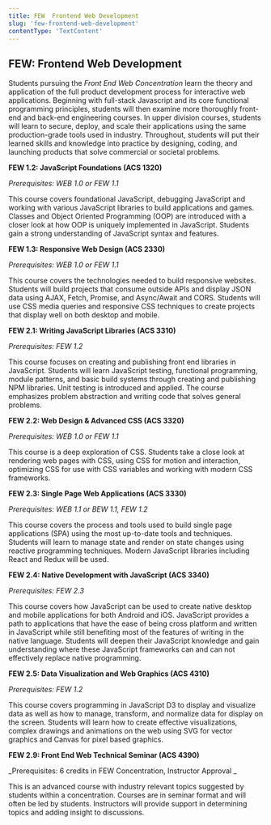```yaml
---
title: FEW  Frontend Web Development
slug: 'few-frontend-web-development'
contentType: 'TextContent'
---
```


## FEW: Frontend Web Development

Students pursuing the _Front End Web Concentration_ learn the theory and application of the full
product development process for interactive web applications. Beginning with full-stack Javascript
and its core functional programming principles, students will then examine more thoroughly front-end
and back-end engineering courses. In upper division courses, students will learn to secure, deploy,
and scale their applications using the same production-grade tools used in industry. Throughout,
students will put their learned skills and knowledge into practice by designing, coding, and
launching products that solve commercial or societal problems.

**FEW 1.2: JavaScript Foundations (ACS 1320)**

_Prerequisites: WEB 1.0 or FEW 1.1_

This course covers foundational JavaScript, debugging JavaScript and working with various JavaScript
libraries to build applications and games. Classes and Object Oriented Programming (OOP) are
introduced with a closer look at how OOP is uniquely implemented in JavaScript. Students gain a
strong understanding of JavaScript syntax and features.

**FEW 1.3: Responsive Web Design (ACS 2330)**

_Prerequisites: WEB 1.0 or FEW 1.1_

This course covers the technologies needed to build responsive websites. Students will build
projects that consume outside APIs and display JSON data using AJAX, Fetch, Promise, and Async/Await
and CORS. Students will use CSS media queries and responsive CSS techniques to create projects that
display well on both desktop and mobile.

**FEW 2.1: Writing JavaScript Libraries (ACS 3310)**

_Prerequisites: FEW 1.2_

This course focuses on creating and publishing front end libraries in JavaScript. Students will
learn JavaScript testing, functional programming, module patterns, and basic build systems through
creating and publishing NPM libraries. Unit testing is introduced and applied. The course emphasizes
problem abstraction and writing code that solves general problems.

**FEW 2.2: Web Design & Advanced CSS (ACS 3320)**

_Prerequisites: WEB 1.0 or FEW 1.1_

This course is a deep exploration of CSS. Students take a close look at rendering web pages with
CSS, using CSS for motion and interaction, optimizing CSS for use with CSS variables and working
with modern CSS frameworks.

**FEW 2.3: Single Page Web Applications (ACS 3330)**

_Prerequisites: WEB 1.1 or BEW 1.1, FEW 1.2_

This course covers the process and tools used to build single page applications (SPA) using the most
up-to-date tools and techniques. Students will learn to manage state and render on state changes
using reactive programming techniques. Modern JavaScript libraries including React and Redux will be
used.

**FEW 2.4: Native Development with JavaScript (ACS 3340)**

_Prerequisites: FEW 2.3_

This course covers how JavaScript can be used to create native desktop and mobile applications for
both Android and iOS. JavaScript provides a path to applications that have the ease of being cross
platform and written in JavaScript while still benefiting most of the features of writing in the
native language. Students will deepen their JavaScript knowledge and gain understanding where these
JavaScript frameworks can and can not effectively replace native programming.

**FEW 2.5: Data Visualization and Web Graphics (ACS 4310)**

_Prerequisites: FEW 1.2_

This course covers programming in JavaScript D3 to display and visualize data as well as how to
manage, transform, and normalize data for display on the screen. Students will learn how to create
effective visualizations, complex drawings and animations on the web using SVG for vector graphics
and Canvas for pixel based graphics.

**FEW 2.9: Front End Web Technical Seminar (ACS 4390)**

_Prerequisites: 6 credits in FEW Concentration, Instructor Approval _

This is an advanced course with industry relevant topics suggested by students within a
concentration. Courses are in seminar format and will often be led by students. Instructors will
provide support in determining topics and adding insight to discussions.
